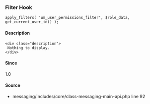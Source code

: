 
<UMBreadCrumb type="filter"/>

### Filter Hook    
    
```
apply_filters( 'um_user_permissions_filter', $role_data, get_current_user_id() );
```

#### Description
    <div class="description">
     Nothing to display.
    </div>

#### Since
<div class="description">
1.0
</div>

#### Source
  - <Link href="https://github.com/ultimatemember/messaging/tree/2.3.3/includes/core/class--main-api.php#L92">messaging/includes/core/class-messaging-main-api.php</Link> <Link href="https://github.com/ultimatemember/messaging/tree/2.3.3/includes/core/class--main-api.php#L92">line 92</Link>

